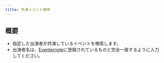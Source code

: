 ```yaml
---
title: 共演イベント検索
---
```



## 概要

- 指定した出演者が共演しているイベントを検索します。
- 出演者名は、[Eventernote](https://www.eventernote.com)に登録されているものと完全一致するように入力してください。

<div class="mt-6">
  <App client:load />
</div>
